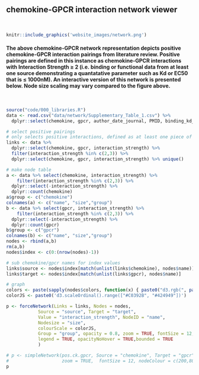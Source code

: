 ## chemokine-GPCR **interaction network** viewer

<br>

```r
knitr::include_graphics('website_images/network.png')
```

#### The above chemokine-GPCR network representation depicts **positive chemokine-GPCR interaction pairings** from literature review. Positive pairings are defined in this instance as chemokine-GPCR interactions with Interaction Strength ≥ 2 (i.e. binding or functional data from at least one source demonstrating a quantatative parameter such as Kd or EC50 that is ≤ 1000nM). An interactive version of this network is presented below. Node size scaling may vary compared to the figure above.

<br>

```r
source("code/000_libraries.R")
data <- read.csv("data/network/Supplementary_Table_1.csv") %>%
  dplyr::select(chemokine, gpcr, author_date_journal, PMID, binding_kd_ki_nm, binding_ec50_ic50_nm, signaling_ec50_ic50_nm, chemotaxis_ec50_ic50_nm, chemotaxis_max_nm, ligand_type, interaction_strength, evidence_grade)
```


```r
# select positive pairings
# only selects positive interactions, defined as at least one piece of evidence with interaction strength ≥ 2
links <- data %>% 
  dplyr::select(chemokine, gpcr, interaction_strength) %>%
  filter(interaction_strength %in% c(2,3)) %>%
  dplyr::select(chemokine, gpcr, interaction_strength) %>% unique()

# make node table
a <- data %>% select(chemokine, interaction_strength) %>%
    filter(interaction_strength %in% c(2,3)) %>%
  dplyr::select(-interaction_strength) %>%
  dplyr::count(chemokine)
a$group <- c("chemokine")
colnames(a) <- c("name", "size","group")
b <- data %>% select(gpcr, interaction_strength) %>%
    filter(interaction_strength %in% c(2,3)) %>%
  dplyr::select(-interaction_strength) %>%
  dplyr::count(gpcr)
b$group <- c("gpcr")
colnames(b) <- c("name", "size","group")
nodes <- rbind(a,b)
rm(a,b)
nodes$index <- c(0:(nrow(nodes)-1))

# sub chemokine/gpcr names for index values
links$source <- nodes$index[match(unlist(links$chemokine), nodes$name)]
links$target <- nodes$index[match(unlist(links$gpcr), nodes$name)]

# graph
colors <- paste(sapply(nodes$colors, function(x) { paste0("d3.rgb(", paste(c(col2rgb(x), 0.5), collapse = "," ), ")") }), collapse = ", ")
colorJS <- paste0('d3.scaleOrdinal().range(["#C0392B", "#424949"])')

p <- forceNetwork(Links = links, Nodes = nodes,
            Source = "source", Target = "target",
            Value = "interaction_strength", NodeID = "name", 
            Nodesize = "size",
            colourScale = colorJS,
            Group = "group", opacity = 0.8, zoom = TRUE, fontSize = 12,
            legend = TRUE, opacityNoHover = TRUE,bounded = TRUE
            )

# p <- simpleNetwork(pos.ck.gpcr, Source = "chemokine", Target = "gpcr", 
#                    zoom = TRUE,  fontSize = 12, nodeColour = c(200,800))
p
```

